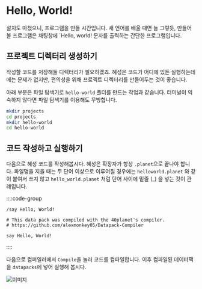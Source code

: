 # Hello, World!

설치도 마쳤으니, 프로그램을 만들 시간입니다. 새 언어를 배울 때면 늘 그렇듯, 만들어 볼 프로그램은 채팅창에 `Hello, world! 문자를 출력하는 간단한 프로그램입니다.

## 프로젝트 디렉터리 생성하기

작성할 코드를 저장해둘 디렉터리가 필요하겠죠. 혜성은 코드가 어디에 있든 실행하는데에는 문제가 없지만, 편의성을 위해 프로젝트 디렉터리를 만들어두는 것이 좋습니다.

아래 부분은 파일 탐색기로 `hello-world` 폴더를 만드는 작업과 같습니다. 터미널이 익숙하지 않다면 파일 탐색기를 이용해도 무방합니다.

```bash
mkdir projects
cd projects
mkdir hello-world
cd hello-world
```

## 코드 작성하고 실행하기

다음으로 혜성 코드를 작성해봅시다. 혜성은 확장자가 항상 `.planet`으로 끝나야 합니다. 파일명을 지을 때는 두 단어 이상으로 이루어질 경우에는 `helloworld.planet` 와 같이 붙여서 쓰지 않고 `hello_world.planet` 처럼 단어 사이에 밑줄 (\_) 을 넣는 것이 관례입니다.

::::code-group

```mc [hello_world.planet]
/say Hello, World!
```

```mcfunction [빌드/load.mcfunction]
# This data pack was compiled with the 40planet's compiler.
# https://github.com/alexmonkey05/Datapack-Compiler

say Hello, World!
```

::::

다음으로 컴퍼일러에서 `Compile`을 눌러 코드를 컴파일합니다. 이후 컴파일된 데이터팩을 `datapacks`에 넣어 실행해 봅시다.

![이미지](https://r2.e-z.host/a13b6f5c-3520-41a2-ba6d-5911d7d2674b/5a5nrlug.png)
